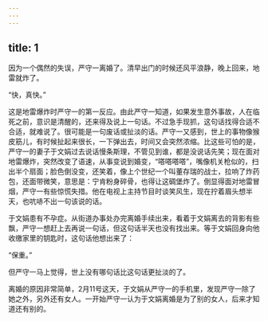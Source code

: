 ```yaml
---
---
---
```

title: 1
---




因为一个偶然的失误，严守一离婚了。清早出门的时候还风平浪静，晚上回来，地雷就炸了。

“快，真快。”

这是地雷爆炸时严守一的第一反应。由此严守一知道，如果发生意外事故，人在临死之前，意识是清醒的，还来得及说上一句话。不过急手现抓，这句话找得合适不合适，就难说了。很可能是一句废话或扯淡的话。严守一又感到，世上的事物像猴皮筋儿，有时候扯起来很长，一下弹出去，时间又会突然浓缩。比这些可怕的是，严守一的妻子于文娟过去说话慢条斯理，不管见到谁，都是没说话先笑；现在面对地雷爆炸，突然改变了语速，从事变说到婚变，“嗒嗒嗒嗒”，嘴像机关枪似的，扫出半个扇面；脸色倒没变，还笑着，像上个世纪一个叫董存瑞的战士，拉响了炸药包，还面带微笑，意思是：宁肯粉身碎骨，也得让这碉堡炸了。倒显得面对地雷冒烟，严守一有些惊慌失措。他在电视上主持节目时谈笑风生，现在拧着眉头想半天，也吭哧不出一句该说的话。

于文娟患有不孕症。从街道办事处办完离婚手续出来，看着于文娟离去的背影有些飘，严守一想赶上去再说一句话，但这句话半天也没有找出来。等于文娟回身向他收缴家里的钥匙时，这句话他想出来了：

“保重。”

但严守一马上觉得，世上没有哪句话比这句话更扯淡的了。

离婚的原因非常简单，2月11号这天，于文娟从严守一的手机里，发现严守一除了她之外，另外还有女人。一开始严守一认为于文娟离婚是为了别的女人，后来才知道还有别的。